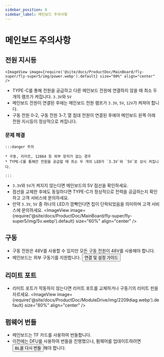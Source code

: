 ```yaml
---
sidebar_position: 8
sidebar_label: 메인보드 주의사항
---
```


# 메인보드 주의사항

## 전원 지시등

    <ImageView image={require('@site/docs/ProductDoc/MainBoard/fly-super/fly-super5/img/power.webp').default} size="80%" align="center" />
* TYPE-C를 통해 전원을 공급하고 다른 메인보드 전원에 연결하지 않을 때 최소 두 개의 램프가 켜집니다. `3.3V`와 `5V`
* 메인보드 전원이 연결된 후에는 메인보드 전원 램프가 `3.3V`, `5V`, `12V`가 켜져야 합니다.
* 구동 전원 0-2, 구동 전원 3-7, 열 침대 전원이 연결된 후에야 메인보드 왼쪽 아래 전원 지시등이 정상적으로 켜집니다.

### 문제 해결


    :::danger 주의

    * 구동, 리미트, 12864 등 외부 장치가 없는 경우
    * TYPE-C를 통해만 전원을 공급할 때 최소 두 개의 LED가 `3.3V`와 `5V`로 상시 켜집니다.

    :::

* `3.3V`와 `5V`가 켜지지 않는다면 메인보드의 5V 점선을 확인하세요.
* 점선을 교체한 후에도 동일하다면 TYPE-C가 정상적으로 전력을 공급하는지 확인하고 고객 서비스에 문의하세요.
* 만약 `3.3V`, `5V` 중 하나의 LED가 깜빡인다면 칩이 단락되었음을 의미하며 고객 서비스에 문의하세요.
    <ImageView image={require('@site/docs/ProductDoc/MainBoard/fly-super/fly-super5/img/5v.webp').default} size="60%" align="center" />

## 구동

* 구동 전원은 48V를 사용할 수 있지만 모든 구동 전원이 48V를 사용해야 합니다.
* 메인보드는 외부 구동기를 지원합니다. <Button variant="contained" disableElevation href="/docs/ProductDoc/ModuleDrive/servo-drive">연결 및 설정 가이드</Button>

## 리미트 포트

* 리미트 포트가 작동하지 않는다면 리미트 포트를 교체하거나 구동기의 리미트 핀을 자르세요.
    <ImageView image={require('@site/docs/ProductDoc/ModuleDrive/img/2209diag.webp').default} size="80%" align="center" />



## 펌웨어 번들

* 메인보드는 TF 카드를 사용하여 번들합니다.
* 이전에는 DFU를 사용하여 번들을 진행했으나, 펌웨어를 업데이트하려면 <Button variant="contained" disableElevation href="/docs/ProductDoc/MainBoard/fly-super/fly-super8-pro/flash/bl">BL을 다시 번들</Button>해야 합니다.